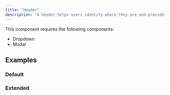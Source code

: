 ```yaml
---
title: "Header"
description: "A header helps users identify where they are and provides a quick, organized way to reach the main sections of a website."
---
```



This component requires the following components: 

  - Dropdown
  - Modal

## Examples

### Default

<ComponentPreview title="Header" component="header" variant="header" />

### Extended

<ComponentPreview title="Header" component="header" variant="header-extended" />
